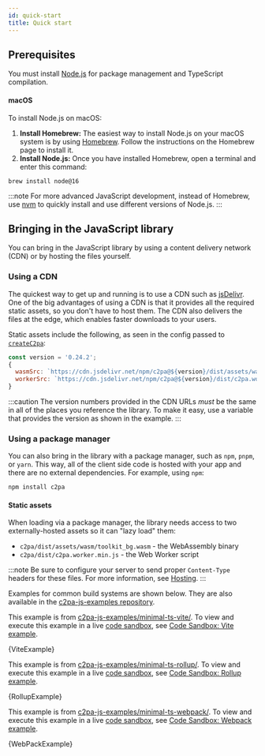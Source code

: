 ```yaml
---
id: quick-start
title: Quick start
---
```



<Deprecation name="deprecation" />

## Prerequisites

You must install [Node.js](https://nodejs.org/) for package management and TypeScript compilation.

#### macOS

To install Node.js on macOS:

1. **Install Homebrew:** The easiest way to install Node.js on your macOS system is by using [Homebrew](https://brew.sh/). Follow the instructions on the Homebrew page to install it.
1. **Install Node.js:** Once you have installed Homebrew, open a terminal and enter this command:

```
brew install node@16
```

:::note
For more advanced JavaScript development, instead of Homebrew, use [nvm](https://github.com/nvm-sh/nvm) to quickly install and use different versions of Node.js.
:::

## Bringing in the JavaScript library

You can bring in the JavaScript library by using a content delivery network (CDN) or by hosting the files yourself.

### Using a CDN

The quickest way to get up and running is to use a CDN such as [jsDelivr](https://www.jsdelivr.com/). One of the big advantages of using a CDN is that it provides all the required static assets, so you don't have to host them. The CDN also delivers the files at the edge, which enables faster downloads to your users.

Static assets include the following, as seen in the config passed to [`createC2pa`](../../js-sdk/api/c2pa.createc2pa):

```js
const version = '0.24.2';
{
  wasmSrc: `https://cdn.jsdelivr.net/npm/c2pa@${version}/dist/assets/wasm/toolkit_bg.wasm`,
  workerSrc: `https://cdn.jsdelivr.net/npm/c2pa@${version}/dist/c2pa.worker.min.js`,
}
```

:::caution
The version numbers provided in the CDN URLs _must_ be the same in all of the places you reference the library. To make it easy, use a variable that provides the version as shown in the example.
:::

### Using a package manager

You can also bring in the library with a package manager, such as `npm`, `pnpm`, or `yarn`. This way, all of the client side code is hosted with your app and there are no external dependencies. For example, using `npm`:

```bash
npm install c2pa
```

#### Static assets

When loading via a package manager, the library needs access to two externally-hosted assets so it can "lazy load" them:

- `c2pa/dist/assets/wasm/toolkit_bg.wasm` - the WebAssembly binary
- `c2pa/dist/c2pa.worker.min.js` - the Web Worker script

:::note
Be sure to configure your server to send proper `Content-Type` headers for these files. For more information, see [Hosting](../guides/hosting).
:::

Examples for common build systems are shown below. They are also available in the [c2pa-js-examples repository](https://github.com/contentauth/c2pa-js-examples).


<Tabs lazy>
<TabItem value="vite" label="Vite" default>

This example is from [c2pa-js-examples/minimal-ts-vite/](https://github.com/contentauth/c2pa-js-examples/blob/main/minimal-ts-vite/). To view and execute this example in a live [code sandbox](https://codesandbox.io/docs/learn/legacy-sandboxes/overview), see [Code Sandbox: Vite example](../guides/sandbox-qs-vite.mdx).

<CodeBlock language="ts">{ViteExample}</CodeBlock>
</TabItem>

<TabItem value="rollup" label="Rollup">

This example is from [c2pa-js-examples/minimal-ts-rollup/](https://github.com/contentauth/c2pa-js-examples/blob/main/minimal-ts-rollup/). To view and execute this example in a live [code sandbox](https://codesandbox.io/docs/learn/legacy-sandboxes/overview), see [Code Sandbox: Rollup example](../guides/sandbox-qs-rollup.mdx).

<CodeBlock language="ts">{RollupExample}</CodeBlock>
</TabItem>

<TabItem value="webpack" label="Webpack">

This example is from [c2pa-js-examples/minimal-ts-webpack/](https://github.com/contentauth/c2pa-js-examples/blob/main/minimal-ts-webpack/). To view and execute this example in a live [code sandbox](https://codesandbox.io/docs/learn/legacy-sandboxes/overview), see [Code Sandbox: Webpack example](../guides/sandbox-qs-webpack.mdx).

<CodeBlock language="ts">{WebPackExample}</CodeBlock>
</TabItem>
</Tabs>

